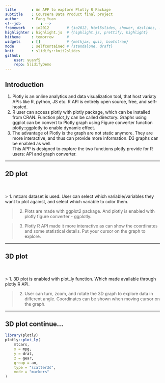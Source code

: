 ```yaml
---
title       : An APP to explore Plotly R Package
subtitle    : Coursera Data Product final project
author      : Fang Yuan
<!--job         : -->
framework   : io2012        # {io2012, html5slides, shower, dzslides, ...}
highlighter : highlight.js  # {highlight.js, prettify, highlight}
hitheme     : tomorrow      # 
widgets     : []            # {mathjax, quiz, bootstrap}
mode        : selfcontained # {standalone, draft}
knit        : slidify::knit2slides
github:
    user: yuanf5
    repo: SlidifyDemo
---
```

    
## Introduction
1. Plotly is an online analytics and data visualization tool, that host variaty APIs like R, python, JS etc. R API is entirely open source, free, and self-hosted. 
2. R user can access plotly with plotly package, which can be installed from CRAN. Function plot_ly can be called directory. Graphs using ggplot can be convert to Plotly graph using Figure converter function plotly::ggplotly to enable dynamic effect.
3. The advantage of Plotly is the graph are not static anymore. They are more interactive, and thus can provide more information. D3 graphs can be enabled as well.
<br>
This APP is designed to explore the two functions plotly provide for R users: API and graph converter. 

---
    
## 2D plot
<br>
<br>
> 1. mtcars dataset is used. User can select which variable/variables they want to plot against, and select which variable to color them. 

> 2. Plots are made with ggplot2 package. And plotly is enabled with plotly figure converter - ggplotly.

> 3. Plotly R API made it more interactive as can show the coordinates and some statistical details. Put your cursor on the graph to explore.

---
    
## 3D plot
<br>
<br>
> 1. 3D plot is enabled with plot_ly function. Which made available through plotly R API. 

> 2. User can turn, zoom, and rotate the 3D graph to explore data in different angle. Coordinates can be shown when moving cursor on the graph.

---
    
## 3D plot continue...
```r
library(plotly)
plotly::plot_ly(
    mtcars,
    x = mpg,
    y = drat,
    z = gear,
    group = am,
    type = "scatter3d",
    mode = "markers"
)
```




